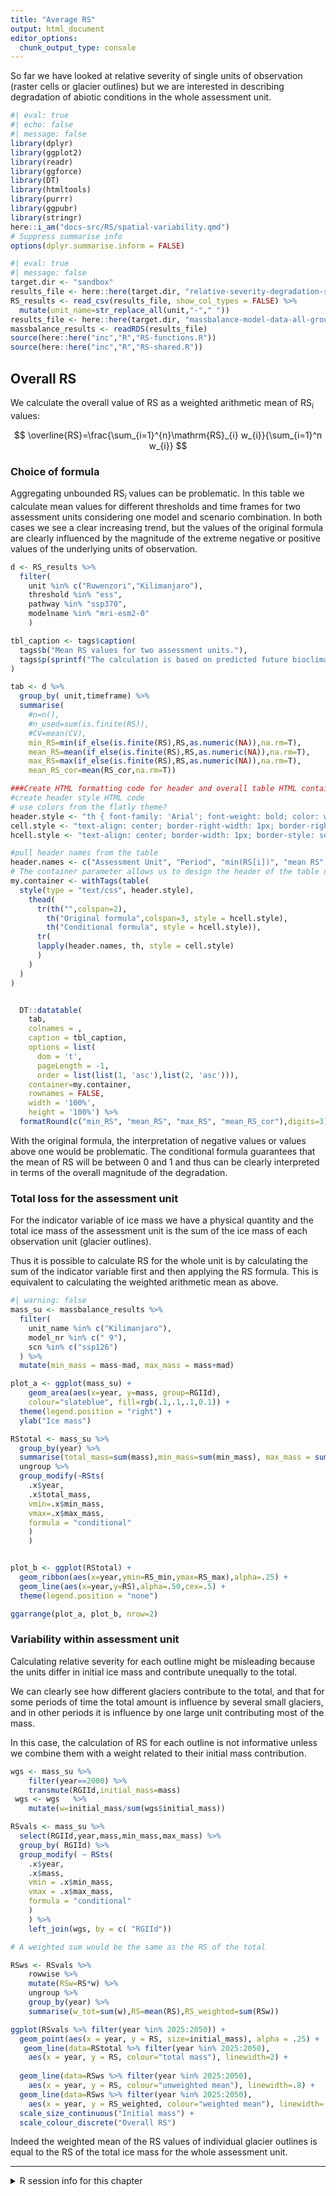 ```yaml
---
title: "Average RS"
output: html_document
editor_options: 
  chunk_output_type: console
---
```


So far we have looked at relative severity of single units of observation (raster cells or glacier outlines) but we are interested in describing degradation of abiotic conditions in the whole assessment unit.

```r
#| eval: true
#| echo: false
#| message: false
library(dplyr)
library(ggplot2)
library(readr)
library(ggforce)
library(DT)
library(htmltools)
library(purrr)
library(ggpubr)
library(stringr)
here::i_am("docs-src/RS/spatial-variability.qmd")
# Suppress summarise info
options(dplyr.summarise.inform = FALSE)
```

```r
#| eval: true
#| message: false
target.dir <- "sandbox"
results_file <- here::here(target.dir, "relative-severity-degradation-suitability-all-tropical-glaciers.csv")
RS_results <- read_csv(results_file, show_col_types = FALSE) %>% 
  mutate(unit_name=str_replace_all(unit,"-"," "))
results_file <- here::here(target.dir, "massbalance-model-data-all-groups.rds")
massbalance_results <- readRDS(results_file)
source(here::here("inc","R","RS-functions.R"))
source(here::here("inc","R","RS-shared.R"))
```


## Overall RS

We calculate the overall value of RS as a weighted arithmetic mean of $\mathrm{RS}_i$ values:

$$
\overline{RS}=\frac{\sum_{i=1}^{n}\mathrm{RS}_{i} w_{i}}{\sum_{i=1}^n w_{i}}
$$

### Choice of formula

Aggregating unbounded  $\mathrm{RS}_i$ values can be problematic. In this table we calculate mean values for different thresholds and time frames for two assessment units considering one model and scenario combination. In both cases we see a clear increasing trend, but the values of the original formula are clearly influenced by the magnitude of the extreme negative or positive values of the underlying units of observation. 

```r
d <- RS_results %>% 
  filter(
    unit %in% c("Ruwenzori","Kilimanjaro"),
    threshold %in% "ess",
    pathway %in% "ssp370",
    modelname %in% "mri-esm2-0"
    ) 

tbl_caption <- tags$caption(
  tags$b("Mean RS values for two assessment units."),
  tags$p(sprintf("The calculation is based on predicted future bioclimatic suitability from one global circulation model (mri-esm2-0) and scenario (ssp370) for three future time periods and using an equal sensitivity and specificity threshold for each unit. Observations with $MD=0$ have been removed before calculation with the original formula"))
)

tab <- d %>% 
  group_by( unit,timeframe) %>% 
  summarise(
    #n=n(),
    #n_used=sum(is.finite(RS)),
    #CV=mean(CV),
    min_RS=min(if_else(is.finite(RS),RS,as.numeric(NA)),na.rm=T),
    mean_RS=mean(if_else(is.finite(RS),RS,as.numeric(NA)),na.rm=T),
    max_RS=max(if_else(is.finite(RS),RS,as.numeric(NA)),na.rm=T),
    mean_RS_cor=mean(RS_cor,na.rm=T)) 

###Create HTML formatting code for header and overall table HTML container
#create header style HTML code
# use colors from the flatly theme?
header.style <- "th { font-family: 'Arial'; font-weight: bold; color: white; background-color: #18bc9c;}"
cell.style <- "text-align: center; border-right-width: 1px; border-right-style: solid; border-right-color: white; border-bottom-width: 1px; border-bottom-style: solid; border-bottom-color: white"
hcell.style <- "text-align: center; border-width: 1px; border-style: solid; border-color: white; font-size:8px; background-color: #18bc9c;"

#pull header names from the table
header.names <- c("Assessment Unit", "Period", "min(RS[i])", "mean RS", "max(RS[i])", "mean RS")
# The container parameter allows us to design the header of the table using CSS
my.container <- withTags(table(
  style(type = "text/css", header.style),
    thead(
      tr(th("",colspan=2),
        th("Original formula",colspan=3, style = hcell.style),
        th("Conditional formula", style = hcell.style)),
      tr(
      lapply(header.names, th, style = cell.style)
      )
    )
  )
)


  DT::datatable(
    tab,
    colnames = ,
    caption = tbl_caption,
    options = list(
      dom = 't', 
      pageLength = -1,
      order = list(list(1, 'asc'),list(2, 'asc'))),
    container=my.container,
    rownames = FALSE,
    width = '100%', 
    height = '100%') %>% 
  formatRound(c("min_RS", "mean_RS", "max_RS", "mean_RS_cor"),digits=3)


```

With the original formula, the interpretation of negative values or values above one would be problematic. The conditional formula guarantees that the mean of RS will be between 0 and 1 and thus can be clearly interpreted in terms of the overall magnitude of the degradation.


### Total loss for the assessment unit

For the indicator variable of ice mass we have a physical quantity and the total ice mass of the assessment unit is the sum of the ice mass of each observation unit (glacier outlines). 

Thus it is possible to calculate RS for the whole unit is by calculating the sum of the indicator variable first and then applying the RS formula. This is equivalent to calculating the weighted arithmetic mean as above.


```r
#| warning: false
mass_su <- massbalance_results %>% 
  filter(
    unit_name %in% c("Kilimanjaro"),
    model_nr %in% c(" 9"),
    scn %in% c("ssp126")
  ) %>%
  mutate(min_mass = mass-mad, max_mass = mass+mad) 

plot_a <- ggplot(mass_su) +
    geom_area(aes(x=year, y=mass, group=RGIId), 
    colour="slateblue", fill=rgb(.1,.1,.1,0.1)) +
  theme(legend.position = "right") +
  ylab("Ice mass")

RStotal <- mass_su %>% 
  group_by(year) %>%
  summarise(total_mass=sum(mass),min_mass=sum(min_mass), max_mass = sum(max_mass)) %>%
  ungroup %>%
  group_modify(~RSts(
    .x$year,
    .x$total_mass,
    vmin=.x$min_mass,
    vmax=.x$max_mass,
    formula = "conditional"
    )
    ) 


plot_b <- ggplot(RStotal) +
  geom_ribbon(aes(x=year,ymin=RS_min,ymax=RS_max),alpha=.25) +
  geom_line(aes(x=year,y=RS),alpha=.50,cex=.5) +
  theme(legend.position = "none")

ggarrange(plot_a, plot_b, nrow=2) 
```

### Variability within assessment unit

Calculating relative severity for each outline might be misleading because the units differ in initial ice mass and contribute unequally to the total.

We can clearly see how different glaciers contribute to the total, and that for some periods of time the total amount is influence by several small glaciers, and in other periods it is influence by one large unit contributing most of the mass.

In this case, the calculation of RS for each outline is not informative unless we combine them with a weight related to their initial mass contribution.

```r

wgs <- mass_su %>% 
    filter(year==2000) %>% 
    transmute(RGIId,initial_mass=mass) 
 wgs <- wgs   %>% 
    mutate(w=initial_mass/sum(wgs$initial_mass))

RSvals <- mass_su %>% 
  select(RGIId,year,mass,min_mass,max_mass) %>% 
  group_by( RGIId) %>% 
  group_modify( ~ RSts(
    .x$year,
    .x$mass,
    vmin = .x$min_mass,
    vmax = .x$max_mass,
    formula = "conditional"
    )
    ) %>% 
    left_join(wgs, by = c( "RGIId")) 

# A weighted sum would be the same as the RS of the total

RSws <- RSvals %>% 
    rowwise %>%
    mutate(RSw=RS*w) %>%
    ungroup %>% 
    group_by(year) %>%
    summarise(w_tot=sum(w),RS=mean(RS),RS_weighted=sum(RSw))

ggplot(RSvals %>% filter(year %in% 2025:2050)) +
  geom_point(aes(x = year, y = RS, size=initial_mass), alpha = .25) +
   geom_line(data=RStotal %>% filter(year %in% 2025:2050), 
    aes(x = year, y = RS, colour="total mass"), linewidth=2) +
 
  geom_line(data=RSws %>% filter(year %in% 2025:2050), 
    aes(x = year, y = RS, colour="unweighted mean"), linewidth=.8) +
  geom_line(data=RSws %>% filter(year %in% 2025:2050), 
    aes(x = year, y = RS_weighted, colour="weighted mean"), linewidth=.8) +
  scale_size_continuous("Initial mass") +
  scale_colour_discrete("Overall RS")

```

Indeed the weighted mean of the RS values of individual glacier outlines is equal to the RS of the total ice mass for the whole assessment unit.

----

<details><summary>R session info for this chapter </summary>

```r
sessionInfo()
```
</details>